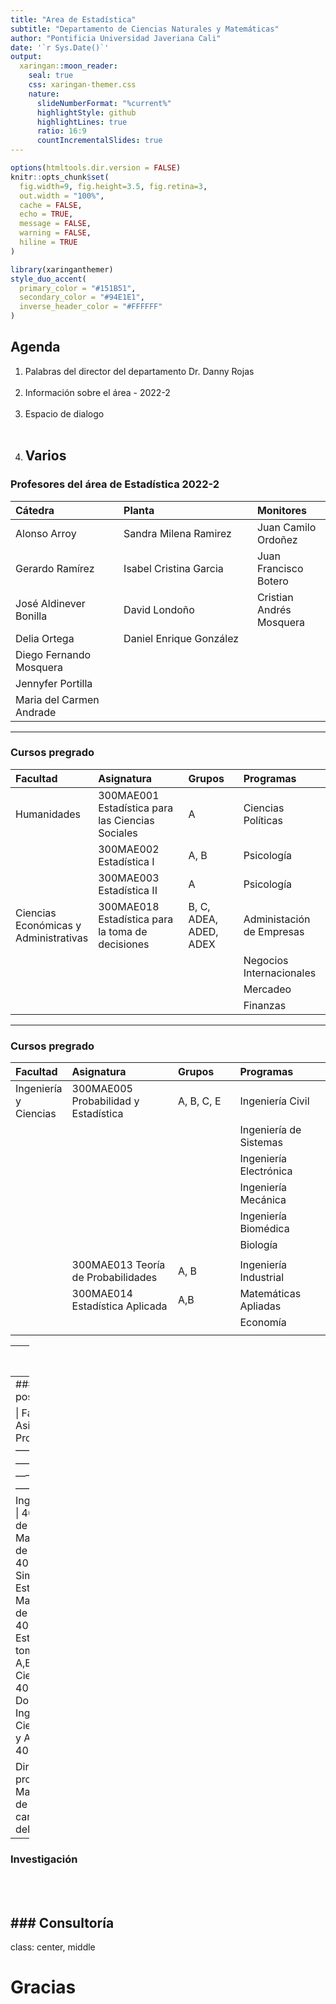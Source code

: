 ```yaml
---
title: "Area de Estadística"
subtitle: "Departamento de Ciencias Naturales y Matemáticas"  
author: "Pontificia Universidad Javeriana Cali" 
date: '`r Sys.Date()`'
output:
  xaringan::moon_reader:
    seal: true
    css: xaringan-themer.css
    nature:
      slideNumberFormat: "%current%"
      highlightStyle: github
      highlightLines: true
      ratio: 16:9
      countIncrementalSlides: true
---
```


```r
options(htmltools.dir.version = FALSE)
knitr::opts_chunk$set(
  fig.width=9, fig.height=3.5, fig.retina=3,
  out.width = "100%",
  cache = FALSE,
  echo = TRUE,
  message = FALSE, 
  warning = FALSE,
  hiline = TRUE
)


```

```r
library(xaringanthemer)
style_duo_accent(
  primary_color = "#151B51",
  secondary_color = "#94E1E1",
  inverse_header_color = "#FFFFFF"
)
```

## Agenda

1. Palabras del director del departamento Dr. Danny Rojas <br/><br/>
2. Información sobre el área - 2022-2 <br/><br/>
3. Espacio de dialogo <br/><br/>
4. Varios
---

### Profesores del área de Estadística 2022-2

| Cátedra                   | Planta                          | Monitores        |
|:--------------------------|:--------------------------------|:-----------------| 
| Alonso Arroy              | Sandra Milena Ramirez           | Juan Camilo Ordoñez      |
| Gerardo  Ramírez          | Isabel Cristina Garcia          | Juan Francisco Botero    |
| José Aldinever Bonilla    |  David Londoño                  | Cristian Andrés Mosquera |
| Delia Ortega              |  Daniel Enrique González        |                  |
| Diego Fernando Mosquera   |                                 |                  |
| Jennyfer  Portilla        |                                 |                  |
| Maria del Carmen Andrade  |                                 |                  |



---

### Cursos pregrado

| Facultad     | Asignatura                   | Grupos           | Programas                |
|:-------------|:-----------------------------|:-----------------|:-------------------------|
| Humanidades  | 300MAE001 Estadística para las Ciencias Sociales | A | Ciencias Políticas  |
|              | 300MAE002 Estadística I      | A, B              | Psicología              |
|              | 300MAE003 Estadística II     | A                 | Psicología              | 
|Ciencias Económicas y Administrativas| 300MAE018 Estadística para la toma de decisiones | B, C, ADEA, ADED, ADEX | Administación de Empresas |
|                                     |                                                  |                        | Negocios Internacionales  |
|                                     |                                                  |                        | Mercadeo                  |
|                                     |                                                  |                        | Finanzas                  |

---

### Cursos pregrado

| Facultad     | Asignatura                   | Grupos           | Programas                |
|:-------------|:-----------------------------|:-----------------|:-------------------------|
| Ingeniería y Ciencias  | 300MAE005 Probabilidad y Estadística   | A, B, C, E           |  Ingeniería Civil       |
|                        |                                        |                      |  Ingeniería de Sistemas |
|                        |                                        |                      |  Ingeniería Electrónica |
|                        |                                        |                      |  Ingeniería Mecánica    |
|                        |                                        |                      |  Ingeniería Biomédica   |
|                        |                                        |                      |  Biología               |
|                        |                                        |                      |                         |
|                        | 300MAE013 Teoría de Probabilidades     | A, B                 |  Ingeniería Industrial  |
|                        | 300MAE014 Estadística Aplicada         | A,B                  |  Matemáticas Apliadas   |
|                        |                                        |                      |  Economía               |
|                        | 

---
### Cursos pregrado

| Facultad     | Asignatura                   | Grupos           | Programas                |
|:-------------|:-----------------------------|:-----------------|:-------------------------|
| Ingeniería y Ciencias  | 300MAE011 Estadística Avanzada | A    | Matemáticas Aplicadas    |
|                        | 300MAE012 Bioestadística       | A    | Biología                 |

---
### Cursos posgrado

| Facultad     | Asignatura                   | Grupos           | Programas                |
|:-------------|:-----------------------------|:-----------------|:-------------------------|
| Ingeniería y Ciencias  | 400MAE   Nivelatorio de Estadística   | A               | Maestría en Ciencia de Datos |
|                        | 400MAE  Métodos y Simulación Estadística | A,B          | Maestría en Ciencia de Datos |
|                        | 400MAE  Modelos Estadísticos para la toma de decisiones | A,B | Maestría en Ciencia de Datos |
|                        | 400MAE                                                  | A | Doctorado en Ingeniería      |
|                        |                                                         |                              |
| Ciencias Económicas y Administrativas | 400MAE                                   | A| MBA                          | 


Direcciones de proyectos de grado Maestría en Ciencia de Datos : 14 a cargo de profesores del área

---

### Investigación

<br/><br/>

### Consultoría 
---
class: center, middle

# Gracias


